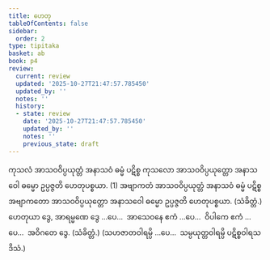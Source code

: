 ```yaml
---
title: ဟေတု
tableOfContents: false
sidebar:
  order: 2
type: tipitaka
basket: ab
book: p4
review:
  current: review
  updated: '2025-10-27T21:47:57.785450'
  updated_by: ''
  notes: ''
  history:
  - state: review
    date: '2025-10-27T21:47:57.785450'
    updated_by: ''
    notes: ''
    previous_state: draft
---
```



<ReviewStatus review={frontmatter.review} showDetails={true} />

<HypothesisAnnotation frontmatter={frontmatter} />

<DynamicBreadcrumb />

<Division number="30" book="p4" e="ch" v="39" p="594">

<Paragraph number="1313" book="p4">
ကုသလံ အာသဝဝိပ္ပယုတ္တံ အနာသဝံ ဓမ္မံ ပဋိစ္စ ကုသလော အာသဝဝိပ္ပယုတ္တော အနာသဝေါ ဓမ္မော ဥပ္ပဇ္ဇတိ ဟေတုပစ္စယာ. (1)
</Paragraph>

<Paragraph number="1314" book="p4">
အဗျာကတံ အာသဝဝိပ္ပယုတ္တံ အနာသဝံ ဓမ္မံ ပဋိစ္စ အဗျာကတော အာသဝဝိပ္ပယုတ္တော အနာသဝေါ ဓမ္မော ဥပ္ပဇ္ဇတိ ဟေတုပစ္စယာ. (သံခိတ္တံ.)
</Paragraph>

</Division>
<Division number="31" book="p4" e="ch" v="39" p="594">

<Paragraph number="1315" book="p4">
ဟေတုယာ ဒွေ, အာရမ္မဏေ ဒွေ …ပေ…  အာသေဝနေ ဧကံ …ပေ…  ဝိပါကေ ဧကံ …ပေ…  အဝိဂတေ ဒွေ. (သံခိတ္တံ.)
</Paragraph>

<Paragraph number="1316" book="p4">
(သဟဇာတဝါရမ္ပိ …ပေ…  သမ္ပယုတ္တဝါရမ္ပိ ပဋိစ္စဝါရသဒိသံ.)
</Paragraph>
</Division>